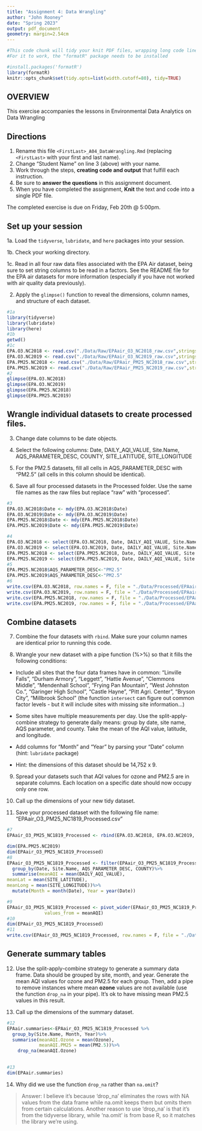 ```yaml
---
title: "Assignment 4: Data Wrangling"
author: "John Rooney"
date: "Spring 2023"
output: pdf_document
geometry: margin=2.54cm
---
```


```r
#This code chunk will tidy your knit PDF files, wrapping long code lines
#For it to work, the "formatR" package needs to be installed

#install.packages('formatR')
library(formatR)
knitr::opts_chunk$set(tidy.opts=list(width.cutoff=80), tidy=TRUE)
```


## OVERVIEW

This exercise accompanies the lessons in Environmental Data Analytics on Data Wrangling 

## Directions

1.  Rename this file `<FirstLast>_A04_DataWrangling.Rmd` (replacing `<FirstLast>` with your first and last name).
2. Change "Student Name" on line 3 (above) with your name.
3. Work through the steps, **creating code and output** that fulfill each instruction.
4. Be sure to **answer the questions** in this assignment document.
5. When you have completed the assignment, **Knit** the text and code into a single PDF file.

The completed exercise is due on Friday, Feb 20th @ 5:00pm.

## Set up your session 

1a. Load the `tidyverse`,  `lubridate`, and `here` packages into your session.

1b. Check your working directory.

1c. Read in all four raw data files associated with the EPA Air dataset, being sure to set string columns to be read in a factors. See the README file for the EPA air datasets for more information (especially if you have not worked with air quality data previously). 

2. Apply the `glimpse()` function to reveal the dimensions, column names, and structure of each dataset. 

```r
#1a 
library(tidyverse)
library(lubridate)
library(here)
#1b 
getwd()
#1c 
EPA.O3.NC2018 <- read.csv("./Data/Raw/EPAair_O3_NC2018_raw.csv",stringsAsFactors = TRUE)
EPA.O3.NC2019 <- read.csv("./Data/Raw/EPAair_O3_NC2019_raw.csv",stringsAsFactors = TRUE)
EPA.PM25.NC2018 <- read.csv("./Data/Raw/EPAair_PM25_NC2018_raw.csv",stringsAsFactors = TRUE)
EPA.PM25.NC2019 <- read.csv("./Data/Raw/EPAair_PM25_NC2019_raw.csv",stringsAsFactors = TRUE)
#2 
glimpse(EPA.O3.NC2018)
glimpse(EPA.O3.NC2019)
glimpse(EPA.PM25.NC2018)
glimpse(EPA.PM25.NC2019)
```


## Wrangle individual datasets to create processed files.

3. Change date columns to be date objects.

4. Select the following columns: Date, DAILY_AQI_VALUE, Site.Name, AQS_PARAMETER_DESC, COUNTY, SITE_LATITUDE, SITE_LONGITUDE

5. For the PM2.5 datasets, fill all cells in AQS_PARAMETER_DESC with "PM2.5" (all cells in this column should be identical).

6. Save all four processed datasets in the Processed folder. Use the same file names as the raw files but replace "raw" with "processed".

```r
#3
EPA.O3.NC2018$Date <- mdy(EPA.O3.NC2018$Date)
EPA.O3.NC2019$Date <- mdy(EPA.O3.NC2019$Date)
EPA.PM25.NC2018$Date <- mdy(EPA.PM25.NC2018$Date)
EPA.PM25.NC2019$Date <- mdy(EPA.PM25.NC2019$Date)

#4
EPA.O3.NC2018 <- select(EPA.O3.NC2018, Date, DAILY_AQI_VALUE, Site.Name, AQS_PARAMETER_DESC, COUNTY, SITE_LATITUDE, SITE_LONGITUDE)
EPA.O3.NC2019 <- select(EPA.O3.NC2019, Date, DAILY_AQI_VALUE, Site.Name, AQS_PARAMETER_DESC, COUNTY, SITE_LATITUDE, SITE_LONGITUDE)
EPA.PM25.NC2018 <- select(EPA.PM25.NC2018, Date, DAILY_AQI_VALUE, Site.Name, AQS_PARAMETER_DESC, COUNTY, SITE_LATITUDE, SITE_LONGITUDE)
EPA.PM25.NC2019 <- select(EPA.PM25.NC2019, Date, DAILY_AQI_VALUE, Site.Name, AQS_PARAMETER_DESC, COUNTY, SITE_LATITUDE, SITE_LONGITUDE)
#5
EPA.PM25.NC2018$AQS_PARAMETER_DESC<-"PM2.5"
EPA.PM25.NC2019$AQS_PARAMETER_DESC<-"PM2.5"
#6
write.csv(EPA.O3.NC2018, row.names = F, file = "./Data/Processed/EPAair_O3_NC2018_processed.csv")
write.csv(EPA.O3.NC2019, row.names = F, file = "./Data/Processed/EPAair_O3_NC2019_processed.csv")
write.csv(EPA.PM25.NC2018, row.names = F, file = "./Data/Processed/EPAair_PM25_NC2018_processed.csv")
write.csv(EPA.PM25.NC2019, row.names = F, file = "./Data/Processed/EPAair_PM25_NC2019_processed.csv")
```


## Combine datasets

7. Combine the four datasets with `rbind`. Make sure your column names are identical prior to running this code.

8. Wrangle your new dataset with a pipe function (%>%) so that it fills the following conditions: 

  * Include all sites that the four data frames have in common: "Linville Falls", "Durham Armory", "Leggett", "Hattie Avenue", "Clemmons Middle", "Mendenhall School", "Frying Pan Mountain", "West Johnston Co.", "Garinger High School", "Castle Hayne", "Pitt Agri. Center", "Bryson City", "Millbrook School" (the function `intersect` can figure out common factor levels - but it will include sites with missing site information...) 

  * Some sites have multiple measurements per day. Use the split-apply-combine strategy to generate daily means: group by date, site name, AQS parameter, and county. Take the mean of the AQI value, latitude, and longitude.
  
  * Add columns for "Month" and "Year" by parsing your "Date" column (hint: `lubridate` package)
  
  * Hint: the dimensions of this dataset should be 14,752 x 9.

9. Spread your datasets such that AQI values for ozone and PM2.5 are in separate columns. Each location on a specific date should now occupy only one row.

10. Call up the dimensions of your new tidy dataset.

11. Save your processed dataset with the following file name: "EPAair_O3_PM25_NC1819_Processed.csv"

```r
#7 
EPAair_O3_PM25_NC1819_Processed <- rbind(EPA.O3.NC2018, EPA.O3.NC2019, EPA.PM25.NC2018, EPA.PM25.NC2019)

dim(EPA.PM25.NC2019)
dim(EPAair_O3_PM25_NC1819_Processed)
#8 
EPAair_O3_PM25_NC1819_Processed <- filter(EPAair_O3_PM25_NC1819_Processed, Site.Name %in% c("Linville Falls", "Durham Armory", "Leggett", "Hattie Avenue", "Clemmons Middle", "Mendenhall School", "Frying Pan Mountain", "West Johnston Co.", "Garinger High School", "Castle Hayne", "Pitt Agri. Center", "Bryson City", "Millbrook School")) %>%
  group_by(Date, Site.Name, AQS_PARAMETER_DESC, COUNTY)%>%
  summarise(meanAQI = mean(DAILY_AQI_VALUE),
meanLat = mean(SITE_LATITUDE),
meanLong = mean(SITE_LONGITUDE))%>% 
  mutate(Month = month(Date), Year = year(Date))

#9
EPAair_O3_PM25_NC1819_Processed <- pivot_wider(EPAair_O3_PM25_NC1819_Processed, names_from = AQS_PARAMETER_DESC,
              values_from = meanAQI)
#10
dim(EPAair_O3_PM25_NC1819_Processed)
#11
write.csv(EPAair_O3_PM25_NC1819_Processed, row.names = F, file = "./Data/Processed/EPAair_O3_PM25_NC1819_Processed.csv") 
```


## Generate summary tables

12. Use the split-apply-combine strategy to generate a summary data frame. Data should be grouped by site, month, and year. Generate the mean AQI values for ozone and PM2.5 for each group. Then, add a pipe to remove instances where mean **ozone** values are not available (use the function `drop_na` in your pipe). It's ok to have missing mean PM2.5 values in this result. 

13. Call up the dimensions of the summary dataset.

```r

#12
EPAair.summaries<-EPAair_O3_PM25_NC1819_Processed %>%
  group_by(Site.Name, Month, Year)%>%
  summarise(meanAQI.Ozone = mean(Ozone),
            meanAQI.PM25 = mean(PM2.5))%>%
    drop_na(meanAQI.Ozone)
  

#13
dim(EPAair.summaries)

```

14. Why did we use the function `drop_na` rather than `na.omit`?

> Answer: I believe it's because 'drop_na' eliminates the rows with NA values from the data frame while na.omit keeps them but omits them from certain calculations. Another reason to use 'drop_na' is that it's from the tidyverse library, while 'na.omit' is from base R, so it matches the library we're using.  
